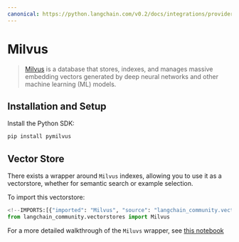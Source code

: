 ```yaml
---
canonical: https://python.langchain.com/v0.2/docs/integrations/providers/milvus/
---
```


# Milvus

> [Milvus](https://milvus.io/docs/overview.md) is a database that stores, indexes, and manages
massive embedding vectors generated by deep neural networks and other machine learning (ML) models.

## Installation and Setup

Install the Python SDK:

```bash
pip install pymilvus
```

## Vector Store

There exists a wrapper around `Milvus` indexes, allowing you to use it as a vectorstore,
whether for semantic search or example selection.

To import this vectorstore:
```python
<!--IMPORTS:[{"imported": "Milvus", "source": "langchain_community.vectorstores", "docs": "https://api.python.langchain.com/en/latest/vectorstores/langchain_community.vectorstores.milvus.Milvus.html", "title": "Milvus"}]-->
from langchain_community.vectorstores import Milvus
```

For a more detailed walkthrough of the `Miluvs` wrapper, see [this notebook](/docs/integrations/vectorstores/milvus)